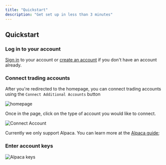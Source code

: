 ```yaml
---
title: "Quickstart"
description: "Get set up in less than 3 minutes"
---
```


## Quickstart

### Log in to your account

[Sign in](https://app.daedalusfi.com/login) to your account or [create an account](https://app.daedalusfi.com/signup/) if you don't have an account already.

### Connect trading accounts

After you're redirected to the homepage, you can connect trading accounts using the `Connect Additional Accounts` button

![homepage](/image/quickstart/homepage.png)

Once in the page, click on the type of account you would like to connect.

![Connect Account](/image/quickstart/connect.png)

<Note>

Currently we only support Alpaca. You can learn more at the [Alpaca guide](/guides/alpaca);

</Note>

### Enter account keys

![Alpaca keys](/image/quickstart/keys.png)

